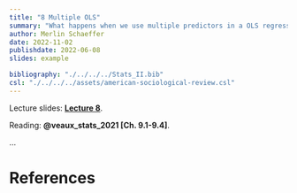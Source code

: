 ```yaml
---
title: "8 Multiple OLS"
summary: "What happens when we use multiple predictors in a OLS regression?"
author: Merlin Schaeffer
date: 2022-11-02
publishdate: 2022-06-08
slides: example

bibliography: "./../../../Stats_II.bib"
csl: "./../../../assets/american-sociological-review.csl"
---
```


Lecture slides: [**Lecture 8**](/Lectures/8-Multiple-OLS/8-Multiple-OLS.html).

Reading: **@veaux_stats_2021[Ch. 9.1-9.4]**.

...

# References
